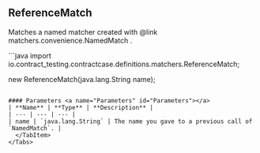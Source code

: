 
## ReferenceMatch

Matches a named matcher created with @link matchers.convenience.NamedMatch .

<Tabs groupId="language">
  <TabItem value="java" label="Java">
```java
import io.contract_testing.contractcase.definitions.matchers.ReferenceMatch;

new ReferenceMatch(java.lang.String name);
```

#### Parameters <a name="Parameters" id="Parameters"></a>
| **Name** | **Type** | **Description** |
| --- | --- | --- |
| name | `java.lang.String` | The name you gave to a previous call of `NamedMatch`. |
  </TabItem>
</Tabs>
